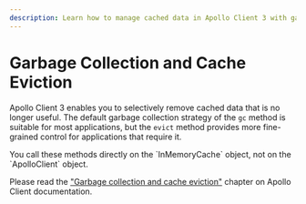 ```yaml
---
description: Learn how to manage cached data in Apollo Client 3 with garbage collection and cache eviction strategies, and gain fine-grained control with the evict method. Read more on the documentation.
---
```


# Garbage Collection and Cache Eviction

Apollo Client 3 enables you to selectively remove cached data that is no longer useful. The default
garbage collection strategy of the `gc` method is suitable for most applications, but the `evict`
method provides more fine-grained control for applications that require it.

<Callout type="warning">
  You call these methods directly on the `InMemoryCache` object, not on the `ApolloClient` object.
</Callout>

Please read the
["Garbage collection and cache eviction"](https://apollographql.com/docs/react/caching/garbage-collection)
chapter on Apollo Client documentation.
